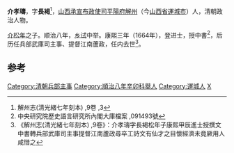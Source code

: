 '''介孝璹'''，字'''長褐'''<ref>解州志(清光緒七年刻本) ,9卷 ,3</ref>，[[山西承宣布政使司|山西承宣布政使司]][[平陽府|平陽府]][[解州|解州]]（今[[山西省|山西省]][[運城市|運城市]]）人，清朝政治人物。

[[介松年|介松年]]之子。顺治八年，[[乡试|乡试]]中举。康熙三年（1664年），登进士，授中書<ref>中央研究院歷史語言研究所內閣大庫檔案 ,091493號</ref>，后历任兵部武庫司主事、提督江南蘆政，任内去世<ref>《解州志(清光緒七年刻本) ,9卷》：介孝璹字長褐松年子康熙甲辰進士授撰文中書轉兵部武庫司主事提督江南蘆政尋卒工詩文有仙才之目懷經濟未竟厥用人咸惜之</ref>。

==参考==
{{reflist}}
{{清朝人物小作品}}
{{康熙三年甲辰科殿試金榜}}
{{DEFAULTSORT:Jie介}}
[[Category:清朝兵部主事|Category:清朝兵部主事]]
[[Category:順治八年辛卯科舉人|Category:順治八年辛卯科舉人]]
[[Category:運城人|Category:運城人]]
[[Category:介姓|X]]